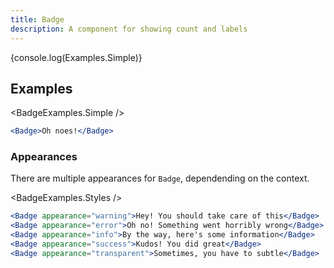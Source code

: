 ```yaml
---
title: Badge
description: A component for showing count and labels
---
```



<span>{console.log(Examples.Simple)}</span>

## Examples

<BadgeExamples.Simple />

```jsx
<Badge>Oh noes!</Badge>
```

### Appearances

There are multiple appearances for `Badge`, dependending on the context.

<BadgeExamples.Styles />

```jsx
<Badge appearance="warning">Hey! You should take care of this</Badge>
<Badge appearance="error">Oh no! Something went horribly wrong</Badge>
<Badge appearance="info">By the way, here's some information</Badge>
<Badge appearance="success">Kudos! You did great</Badge>
<Badge appearance="transparent">Sometimes, you have to subtle</Badge>
```

